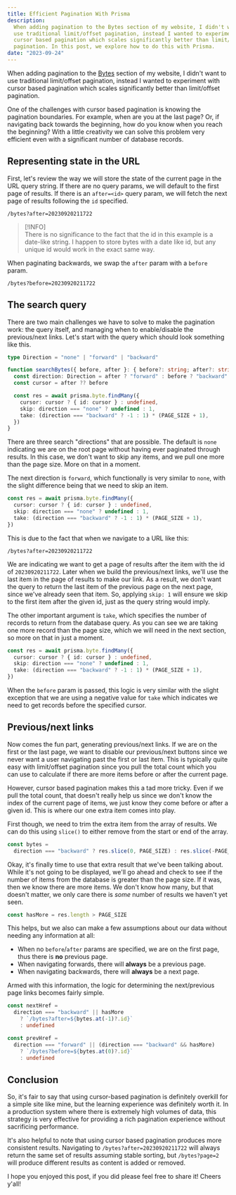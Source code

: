 ```yaml
---
title: Efficient Pagination With Prisma
description:
  When adding pagination to the Bytes section of my website, I didn't want to
  use traditional limit/offset pagination, instead I wanted to experiment with
  cursor based pagination which scales significantly better than limit/offset
  pagination. In this post, we explore how to do this with Prisma.
date: "2023-09-24"
---
```


When adding pagination to the [Bytes](/bytes) section of my website, I didn't
want to use traditional limit/offset pagination, instead I wanted to experiment
with cursor based pagination which scales significantly better than limit/offset
pagination.

One of the challenges with cursor based pagination is knowing the pagination
boundaries. For example, when are you at the last page? Or, if navigating back
towards the beginning, how do you know when you reach the beginning? With a
little creativity we can solve this problem very efficient even with a
significant number of database records.

## Representing state in the URL

First, let's review the way we will store the state of the current page in the
URL query string. If there are no query params, we will default to the first
page of results. If there is an `after=<id>` query param, we will fetch the next
page of results following the `id` specified.

```
/bytes?after=20230920211722
```

> [!INFO]  
> There is no significance to the fact that the id in this example is a
> date-like string. I happen to store bytes with a date like id, but any unique
> id would work in the exact same way.

When paginating backwards, we swap the `after` param with a `before` param.

```
/bytes?before=20230920211722
```

## The search query

There are two main challenges we have to solve to make the pagination work: the
query itself, and managing when to enable/disable the previous/next links. Let's
start with the query which should look something like this.

```typescript
type Direction = "none" | "forward" | "backward"

function searchBytes({ before, after }: { before?: string; after?: string }) {
  const direction: Direction = after ? "forward" : before ? "backward" : "none"
  const cursor = after ?? before

  const res = await prisma.byte.findMany({
    cursor: cursor ? { id: cursor } : undefined,
    skip: direction === "none" ? undefined : 1,
    take: (direction === "backward" ? -1 : 1) * (PAGE_SIZE + 1),
  })
}
```

There are three search "directions" that are possible. The default is `none`
indicating we are on the root page without having ever paginated through
results. In this case, we don't want to skip any items, and we pull one more
than the page size. More on that in a moment.

The next direction is `forward`, which functionally is very similar to `none`,
with the slight difference being that we need to skip an item.

```typescript {3}
const res = await prisma.byte.findMany({
  cursor: cursor ? { id: cursor } : undefined,
  skip: direction === "none" ? undefined : 1,
  take: (direction === "backward" ? -1 : 1) * (PAGE_SIZE + 1),
})
```

This is due to the fact that when we navigate to a URL like this:

```
/bytes?after=20230920211722
```

We are indicating we want to get a page of results after the item with the id of
`20230920211722`. Later when we build the previous/next links, we'll use the
last item in the page of results to make our link. As a result, we don't want
the query to return the last item of the previous page on the next page, since
we've already seen that item. So, applying `skip: 1` will ensure we skip to the
first item after the given id, just as the query string would imply.

The other important argument is `take`, which specifies the number of records to
return from the database query. As you can see we are taking one more record
than the page size, which we will need in the next section, so more on that in
just a moment.

```typescript {4}
const res = await prisma.byte.findMany({
  cursor: cursor ? { id: cursor } : undefined,
  skip: direction === "none" ? undefined : 1,
  take: (direction === "backward" ? -1 : 1) * (PAGE_SIZE + 1),
})
```

When the `before` param is passed, this logic is very similar with the slight
exception that we are using a negative value for `take` which indicates we need
to get records before the specified cursor.

## Previous/next links

Now comes the fun part, generating previous/next links. If we are on the first
or the last page, we want to disable our previous/next buttons since we never
want a user navigating past the first or last item. This is typically quite easy
with limit/offset pagination since you pull the total count which you can use to
calculate if there are more items before or after the current page.

However, cursor based pagination makes this a tad more tricky. Even if we pull
the total count, that doesn't really help us since we don't know the index of
the current page of items, we just know they come before or after a given id.
This is where our one extra item comes into play.

First though, we need to trim the extra item from the array of results. We can
do this using `slice()` to either remove from the start or end of the array.

```typescript
const bytes =
  direction === "backward" ? res.slice(0, PAGE_SIZE) : res.slice(-PAGE_SIZE)
```

Okay, it's finally time to use that extra result that we've been talking about.
While it's not going to be displayed, we'll go ahead and check to see if the
number of items from the database is greater than the page size. If it was, then
we know there are more items. We don't know how many, but that doesn't matter,
we only care there is _some_ number of results we haven't yet seen.

```typescript
const hasMore = res.length > PAGE_SIZE
```

This helps, but we also can make a few assumptions about our data without
needing any information at all:

- When no `before`/`after` params are specified, we are on the first page, thus
  there is **no** previous page.
- When navigating forwards, there will **always** be a previous page.
- When navigating backwards, there will **always** be a next page.

Armed with this information, the logic for determining the next/previous page
links becomes fairly simple.

```typescript {2,7}
const nextHref =
  direction === "backward" || hasMore
    ? `/bytes?after=${bytes.at(-1)?.id}`
    : undefined

const prevHref =
  direction === "forward" || (direction === "backward" && hasMore)
    ? `/bytes?before=${bytes.at(0)?.id}`
    : undefined
```

## Conclusion

So, it's fair to say that using cursor-based pagination is definitely overkill
for a simple site like mine, but the learning experience was definitely worth
it. In a production system where there is extremely high volumes of data, this
strategy is very effective for providing a rich pagination experience without
sacrificing performance.

It's also helpful to note that using cursor based pagination produces more
consistent results. Navigating to `/bytes?after=20230920211722` will always
return the same set of results assuming stable sorting, but `/bytes?page=2` will
produce different results as content is added or removed.

I hope you enjoyed this post, if you did please feel free to share it! Cheers
y'all!
